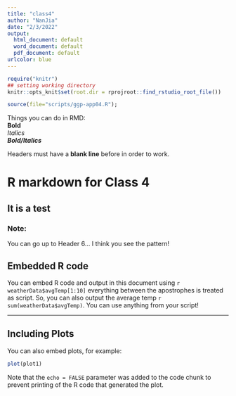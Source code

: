```yaml
---
title: "class4"
author: "NanJia"
date: "2/3/2022"
output:
  html_document: default
  word_document: default
  pdf_document: default
urlcolor: blue  
---
```

<!-- This is a comment in HTML/RMarkdown -->

<!-- You need to install MikTex on a PC or MacTex on a Mac to create PDF files.
     - In the MikTex installation: 
       - set paper to "Letter" (not A4)
       - set Install Missing Packages on the Fly to "Yes" (not Ask Me First)
       - keep automatic updates checkbox checked
     
     The first time you create a PDF file using KnitR will be VERY slow
       because MikTex is updating -- it will be much faster the second time
--> 


<!-- Sets the Working directory to be RStudio Project folder 
     (this is not the default in KnitR) -->
```r
require("knitr") 
## setting working directory
knitr::opts_knit$set(root.dir = rprojroot::find_rstudio_root_file())
```

<!-- Runs the code but does not output to the document (include=FALSE) -->
```r
source(file="scripts/ggp-app04.R");
```

Things you can do in RMD:  
**Bold**  
*Italics*  
***Bold/Italics***  

Headers must have a **blank line** before in order to work.  

# R markdown for Class 4

## It is a test

### Note:
You can go up to Header 6... I think you see the pattern!

## Embedded R code
You can embed R code and output in this document using 
`r weatherData$avgTemp[1:10]`  everything between the apostrophes is treated as script.  So, you can also output the average temp `r sum(weatherData$avgTemp)`.  You can use anything from your script!

***

## Including Plots

You can also embed plots, for example:

```r
plot(plot1)
```

Note that the `echo = FALSE` parameter was added to the code chunk to prevent printing of the R code that generated the plot. 
